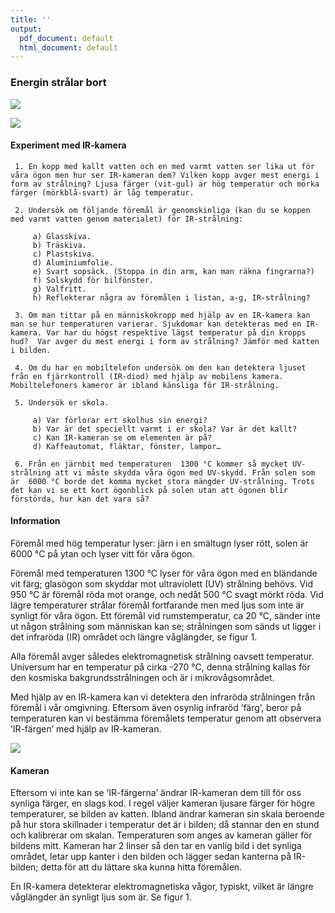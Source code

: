 ```yaml
---
title: ''
output:
  pdf_document: default
  html_document: default
---
```


### Energin strålar bort

![](figures/Termografia_katt.jpg)



![](figures/irhome.jpg)



#### Experiment med IR-kamera

     1. En kopp med kallt vatten och en med varmt vatten ser lika ut för våra ögon men hur ser IR-kameran dem? Vilken kopp avger mest energi i form av strålning? Ljusa färger (vit-gul) är hög temperatur och mörka färger (mörkblå-svart) är låg temperatur.

     2. Undersök om följande föremål är genomskinliga (kan du se koppen med varmt vatten genom materialet) för IR-strålning:

         a) Glasskiva.
         b) Träskiva.
         c) Plastskiva.
         d) Aluminiumfolie.
         e) Svart sopsäck. (Stoppa in din arm, kan man räkna fingrarna?)
         f) Solskydd för bilfönster.
         g) Valfritt.
         h) Reflekterar några av föremålen i listan, a-g, IR-strålning?

     3. Om man tittar på en människokropp med hjälp av en IR-kamera kan man se hur temperaturen varierar. Sjukdomar kan detekteras med en IR-kamera. Var har du högst respektive lägst temperatur på din kropps hud?  Var avger du mest energi i form av strålning? Jämför med katten i bilden. 

     4. Om du har en mobiltelefon undersök om den kan detektera ljuset från en fjärrkontroll (IR-diod) med hjälp av mobilens kamera. Mobiltelefoners kameror är ibland känsliga för IR-strålning.

     5. Undersök er skola.

         a) Var förlorar ert skolhus sin energi?
         b) Var är det speciellt varmt i er skola? Var är det kallt?
         c) Kan IR-kameran se om elementen är på?
         d) Kaffeautomat, fläktar, fönster, lampor…

     6. Från en järnbit med temperaturen  1300 °C kommer så mycket UV-strålning att vi måste skydda våra ögon med UV-skydd. Från solen som är  6000 °C borde det komma mycket stora mängder UV-strålning. Trots det kan vi se ett kort ögonblick på solen utan att ögonen blir förstörda, hur kan det vara så?




#### Information

Föremål med hög temperatur lyser: järn i en smältugn lyser rött, solen är 6000 °C på ytan och lyser vitt för våra ögon.

Föremål med temperaturen 1300 °C lyser för våra ögon med en bländande vit färg; glasögon som skyddar mot ultraviolett (UV) strålning behövs. Vid 950 °C är föremål röda mot orange, och nedåt 500 °C svagt mörkt röda. Vid lägre temperaturer strålar föremål fortfarande men med ljus som inte är synligt för våra ögon. Ett föremål vid rumstemperatur, ca 20 °C, sänder inte ut någon strålning som människan kan se; strålningen som sänds ut ligger i det infraröda (IR) området och längre våglängder, se figur 1. 

Alla föremål avger således elektromagnetisk strålning oavsett temperatur. Universum har en temperatur på cirka  -270 °C, denna strålning kallas för den kosmiska bakgrundsstrålningen och är i mikrovågsområdet.

Med hjälp av en IR-kamera kan vi detektera den infraröda strålningen från föremål i vår omgivning. Eftersom även osynlig infraröd ’färg’, beror på temperaturen kan vi bestämma föremålets temperatur genom att observera ’IR-färgen’ med hjälp av IR-kameran.


![](figures/EM_spectrumrevised.png)




#### Kameran

Eftersom vi inte kan se ’IR-färgerna’ ändrar IR-kameran dem till för oss synliga färger, en slags kod. I regel väljer kameran ljusare färger för högre temperaturer, se bilden av katten. Ibland ändrar kameran sin skala beroende på hur stora skillnader i temperatur det är i bilden; då stannar den en stund och kalibrerar om skalan. Temperaturen som anges av kameran gäller för bildens mitt. Kameran har 2 linser så den tar en vanlig bild i det synliga området, letar upp kanter i den bilden och lägger sedan kanterna på IR-bilden; detta för att du lättare ska kunna hitta föremålen. 

En IR-kamera detekterar elektromagnetiska vågor, typiskt, vilket är längre våglängder än synligt ljus som är. Se figur 1.

